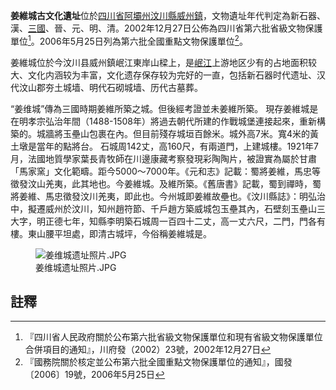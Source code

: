 {{文物保护单位
| 级别 = 全国
| 名称 = 营盘山和姜维城遗址
| 子项 = 姜维城遗址
| 编号 = 6-177
| 分类 = 古遗址
| 图片 = [[File:姜维城遗址国保碑.JPG|220px]]
| 时代 = [[新石器时代|新石器时代]]-[[明朝|明]]
| 所在 = {{CHN}}[[四川省|四川省]][[阿坝州|阿坝州]][[汶川县|汶川县]]
| 坐标 = {{coord|31|28|35.06|N|103|34|58.71|E|type:landmark}}
| 登录 = 2006年5月25日
| Cat = 四川全国重点文物保护单位
}}
{{msg:四川省文物保護單位
|名稱 = 姜維城古文化遺址
|編號 = 2
|圖片 = 
|級別 = S6
|分類 = 
|時代 = 新石器、漢、[[三國|三國]]、晉、元、明、[[清代|清代]]
|地点 = [[四川省|四川省]][[阿壩州|阿壩州]][[汶川縣|汶川縣]][[威州镇_(汶川县)|威州鎮]]
|坐標 =
|登錄 = 2002年12月27日
}}
'''姜維城古文化遺址'''位於[[四川省|四川省]][[阿壩州|阿壩州]][[汶川縣|汶川縣]][[威州镇_(汶川县)|威州鎮]]，文物遺址年代判定為新石器、漢、[[三國|三國]]、晉、元、明、清。2002年12月27日公佈為四川省第六批省級文物保護單位<ref>『四川省人民政府關於公布第六批省級文物保護單位和現有省級文物保護單位合併項目的通知』，川府發（2002）23號，2002年12月27日</ref>。2006年5月25日列為第六批全國重點文物保護單位<ref>『國務院關於核定並公布第六批全國重點文物保護單位的通知』，國發〔2006〕19號，2006年5月25日</ref>。

姜維城位於今汶川县威州鎮岷江東岸山樑上，是[[岷江|岷江]]上游地区少有的占地面积较大、文化内涵较为丰富，文化遗存保存较为完好的一直，包括新石器时代遗址、汉代汶山郡夯土城墙、明代石砌城墙、历代古墓葬。

“姜维城”傳為三國時期姜維所築之城。但後經考證並未姜維所築。 現存姜維城是在明孝宗弘治年間（1488-1508年）將過去朝代所建的作戰城堡連接起來，重新構築的。城牆將玉壘山包裹在內。但目前殘存城垣百餘米。城外高7米。寬4米的黃土墩是當年的點將台。 石城周142丈，高160尺，有兩道門，上建城樓。1921年7月，法國地質學家葉長青牧師在川邊康藏考察發現彩陶陶片，被證實為屬於甘肅「馬家窯」文化範疇。距今5000～7000年。《元和志》記載：蜀將姜維，馬忠等徵發汶山羌夷，此其地也。今姜維城。及維所築。《舊唐書》記載，蜀到禪時，蜀將姜維、馬忠徵發汶川羌夷，即此也。今州城即姜維故壘也。《汶川縣誌》：明弘治中，擬遷威州於汶川，知州趙符節、千戶趙方築威城包玉壘其內，石壁刻玉壘山三大字，明正德七年，知縣李明築石城周一百四十二丈，高一丈六尺，二門，門各有樓。東山腰平坦處，即清古城坪，今俗稱姜維城是。 

[[File:姜维城遗址照片.JPG|thumb]]

==註釋==
{{reflist}}
{{文物保護單位小作品}}
{{四川全國重點文物保護單位}}